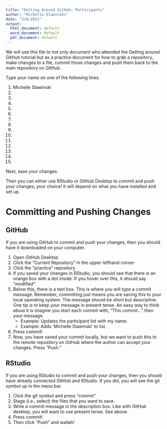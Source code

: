 ```yaml
---
title: "Getting Around GitHub: Participants"
author: "Michelle Slawinski"
date: "3/6/2022"
output:
  html_document: default
  word_document: default
  pdf_document: default
---
```


We will use this file to not only document who attended the Getting around GitHub tutorial but as a practice document for how to grab a repository, make changes to a file, commit those changes and push them back to the main repository on GitHub.

Type your name on one of the following lines.

1. Michelle Slawinski
1.
1.
1.
1.
1.
1.
1.
1.
1.
1.
1.
1.
1.
1.

Next, save your changes. 

Then you can either use RStudio or GitHub Desktop to commit and push your changes, your choice! It will depend on what you have installed and set up.

# Committing and Pushing Changes 

## GitHub

If you are using GitHub to commit and push your changes, then you should have it downloaded on your computer.

1. Open GitHub Desktop
1. Click the "Current Repository" in the upper lefthand corner
1. Click the "practice" repository
1. If you saved your changes in RStudio, you should see that there is an orange box with a dot inside. If you hover over this, it should say "modified"
1. Below this, there is a text box. This is where you will type a commit message. Remember, committing just means you are saving this to your local operating system. The message should be short but descriptive. One tip is to keep your message in present tense. An easy way to think about it is imagine you start each commit with, "This commit..." then your message. 
   - Example: Updates the participant list with my name. 
   - Example: Adds 'Michelle Slawinski' to list.
1. Press commit!
1. Now, you have saved your commit locally, but we want to push this to the remote repository on GitHub where the author can accept your changes. Press "Push."

## RStudio
If you are using RStudio to commit and push your changes, then you should have already connected GitHub and RStudio. If you did, you will see the git symbol up in the menu bar. 

1. Click the git symbol and press "commit"
1. Stage (i.e., select) the files that you want to save. 
1. Write a commit message in the description box. Like with GitHub desktop, you will want to use present tense. See above.
1. Press commit!
1. Then click "Push" and wallah!
